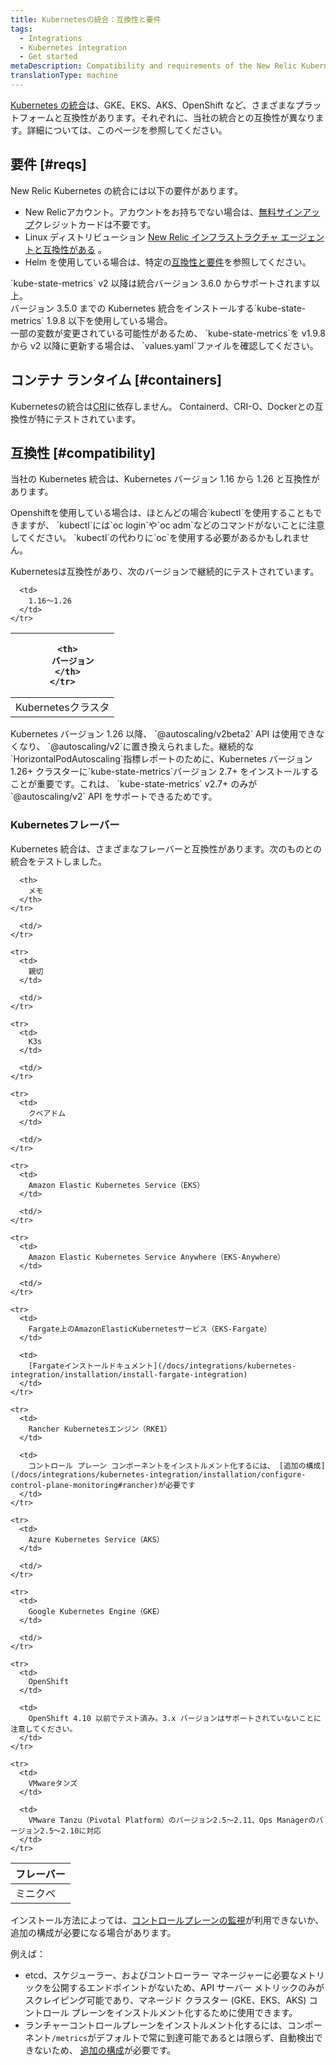 ```yaml
---
title: Kubernetesの統合：互換性と要件
tags:
  - Integrations
  - Kubernetes integration
  - Get started
metaDescription: Compatibility and requirements of the New Relic Kubernetes integration.
translationType: machine
---
```


[Kubernetes の統合](/docs/integrations/kubernetes-integration/get-started/introduction-kubernetes-integration)は、GKE、EKS、AKS、OpenShift など、さまざまなプラットフォームと互換性があります。それぞれに、当社の統合との互換性が異なります。詳細については、このページを参照してください。

## 要件 [#reqs]

New Relic Kubernetes の統合には以下の要件があります。

* New Relicアカウント。アカウントをお持ちでない場合は、[無料サインアップ](https://newrelic.com/signup)クレジットカードは不要です。
* Linux ディストリビューション [New Relic インフラストラクチャ エージェントと互換性がある](/docs/infrastructure/new-relic-infrastructure/getting-started/compatibility-requirements-new-relic-infrastructure#operating-systems) 。
* Helm を使用している場合は、特定の[互換性と要件](/docs/kubernetes-pixie/kubernetes-integration/installation/install-kubernetes-integration-using-helm/#compatibility)を参照してください。

<Callout variant="important">
  `kube-state-metrics` v2 以降は統合バージョン 3.6.0 からサポートされます以上。<br/>バージョン 3.5.0 までの Kubernetes 統合をインストールする`kube-state-metrics` 1.9.8 以下を使用している場合。<br/>一部の変数が変更されている可能性があるため、 `kube-state-metrics`を v1.9.8 から v2 以降に更新する場合は、 `values.yaml`ファイルを確認してください。
</Callout>

## コンテナ ランタイム [#containers]

Kubernetesの統合は[CRI](https://kubernetes.io/docs/concepts/architecture/cri)に依存しません。 Containerd、CRI-O、Dockerとの互換性が特にテストされています。

## 互換性 [#compatibility]

当社の Kubernetes 統合は、Kubernetes バージョン 1.16 から 1.26 と互換性があります。

<Callout variant="important">
  Openshiftを使用している場合は、ほとんどの場合`kubectl`を使用することもできますが、 `kubectl`には`oc login`や`oc adm`などのコマンドがないことに注意してください。 `kubectl`の代わりに`oc`を使用する必要があるかもしれません。
</Callout>

Kubernetesは互換性があり、次のバージョンで継続的にテストされています。

<table>
  <thead>
    <tr>
      <th style={{ width: "300px" }}/>

      <th>
        バージョン
      </th>
    </tr>
  </thead>

  <tbody>
    <tr>
      <td>
        Kubernetesクラスタ
      </td>

      <td>
        1.16～1.26
      </td>
    </tr>
  </tbody>
</table>

<Callout variant="important">
  Kubernetes バージョン 1.26 以降、 `@autoscaling/v2beta2` API は使用できなくなり、 `@autoscaling/v2`に置き換えられました。継続的な`HorizontalPodAutoscaling`指標レポートのために、Kubernetes バージョン 1.26+ クラスターに`kube-state-metrics`バージョン 2.7+ をインストールすることが重要です。これは、 `kube-state-metrics` v2.7+ のみが`@autoscaling/v2` API をサポートできるためです。
</Callout>

### Kubernetesフレーバー

Kubernetes 統合は、さまざまなフレーバーと互換性があります。次のものとの統合をテストしました。

<table>
  <thead>
    <tr>
      <th style={{ width: "300px" }}>
        フレーバー
      </th>

      <th>
        メモ
      </th>
    </tr>
  </thead>

  <tbody>
    <tr>
      <td>
        ミニクベ
      </td>

      <td/>
    </tr>

    <tr>
      <td>
        親切
      </td>

      <td/>
    </tr>

    <tr>
      <td>
        K3s
      </td>

      <td/>
    </tr>

    <tr>
      <td>
        クベアドム
      </td>

      <td/>
    </tr>

    <tr>
      <td>
        Amazon Elastic Kubernetes Service（EKS）
      </td>

      <td/>
    </tr>

    <tr>
      <td>
        Amazon Elastic Kubernetes Service Anywhere（EKS-Anywhere）
      </td>

      <td/>
    </tr>

    <tr>
      <td>
        Fargate上のAmazonElasticKubernetesサービス（EKS-Fargate）
      </td>

      <td>
        [Fargateインストールドキュメント](/docs/integrations/kubernetes-integration/installation/install-fargate-integration)
      </td>
    </tr>

    <tr>
      <td>
        Rancher Kubernetesエンジン（RKE1）
      </td>

      <td>
        コントロール プレーン コンポーネントをインストルメント化するには、 [追加の構成](/docs/integrations/kubernetes-integration/installation/configure-control-plane-monitoring#rancher)が必要です
      </td>
    </tr>

    <tr>
      <td>
        Azure Kubernetes Service（AKS）
      </td>

      <td/>
    </tr>

    <tr>
      <td>
        Google Kubernetes Engine（GKE）
      </td>

      <td/>
    </tr>

    <tr>
      <td>
        OpenShift
      </td>

      <td>
        OpenShift 4.10 以前でテスト済み。3.x バージョンはサポートされていないことに注意してください。
      </td>
    </tr>

    <tr>
      <td>
        VMwareタンズ
      </td>

      <td>
        VMware Tanzu（Pivotal Platform）のバージョン2.5～2.11、Ops Managerのバージョン2.5～2.10に対応
      </td>
    </tr>
  </tbody>
</table>

インストール方法によっては、[コントロールプレーンの監視](/docs/integrations/kubernetes-integration/installation/configure-control-plane-monitoring)が利用できないか、追加の構成が必要になる場合があります。

例えば：

* etcd、スケジューラー、およびコントローラー マネージャーに必要なメトリックを公開するエンドポイントがないため、API サーバー メトリックのみがスクレイピング可能であり、マネージド クラスター (GKE、EKS、AKS) コントロール プレーンをインストルメント化するために使用できます。
* ランチャーコントロールプレーンをインストルメント化するには、コンポーネント`/metrics`がデフォルトで常に到達可能であるとは限らず、自動検出できないため、 [追加の構成](/docs/integrations/kubernetes-integration/installation/configure-control-plane-monitoring#rancher)が必要です。